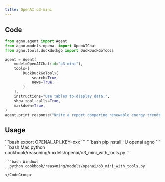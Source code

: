 ```yaml
---
title: OpenAI o3-mini
---
```


## Code

```python cookbook/reasoning/models/openai/o3_mini_with_tools.py
from agno.agent import Agent
from agno.models.openai import OpenAIChat
from agno.tools.duckduckgo import DuckDuckGoTools

agent = Agent(
    model=OpenAIChat(id="o3-mini"),
    tools=[
        DuckDuckGoTools(
            search=True,
            news=True,
        )
    ],
    instructions="Use tables to display data.",
    show_tool_calls=True,
    markdown=True,
)
agent.print_response("Write a report comparing renewable energy trends to traditional energy sources", stream=True)

```

## Usage

<Steps>
  <Snippet file="create-venv-step.mdx" />

  <Step title="Set your API key">
    ```bash
    export OPENAI_API_KEY=xxx
    ```
  </Step>

  <Step title="Install libraries">
    ```bash
    pip install -U openai agno
    ```
  </Step>

  <Step title="Run Agent">
    <CodeGroup>
    ```bash Mac
      python cookbook/reasoning/models/openai/o3_mini_with_tools.py
    ```

    ```bash Windows
      python cookbook/reasoning/models/openai/o3_mini_with_tools.py
    ```
    </CodeGroup>
  </Step>
</Steps>